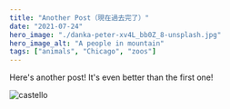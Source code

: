 ```yaml
---
title: "Another Post（現在過去完了）"
date: "2021-07-24"
hero_image: "./danka-peter-xv4L_bb0Z_8-unsplash.jpg"
hero_image_alt: "A people in mountain"
tags: ["animals", "Chicago", "zoos"]
---
```


Here's another post! It's even better than the first one!

![castello](./danka-peter-xv4L_bb0Z_8-unsplash.jpg)
